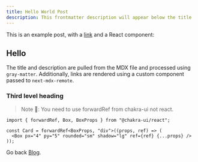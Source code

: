 ```yaml
---
title: Hello World Post
description: This frontmatter description will appear below the title
---
```


This is an example post, with a [link](https://nextjs.org) and a React component:

## Hello

The title and description are pulled from the MDX file and processed using `gray-matter`. Additionally, links are rendered using a custom component passed to `next-mdx-remote`.

### Third level heading

> Note 🚨: You need to use forwardRef from chakra-ui not react.

```tsx live=false
import { forwardRef, Box, BoxProps } from "@chakra-ui/react";

const Card = forwardRef<BoxProps, "div">((props, ref) => (
  <Box px="4" py="5" rounded="sm" shadow="lg" ref={ref} {...props} />
));
```

Go back [Blog](/blog).
